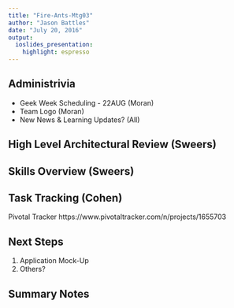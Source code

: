 ```yaml
---
title: "Fire-Ants-Mtg03"
author: "Jason Battles"
date: "July 20, 2016"
output: 
  ioslides_presentation: 
    highlight: espresso
---
```

## Administrivia
- Geek Week Scheduling - 22AUG (Moran)
- Team Logo (Moran)
- New News & Learning Updates? (All)

## High Level Architectural Review (Sweers)

## Skills Overview (Sweers)

## Task Tracking (Cohen)

Pivotal Tracker
https://www.pivotaltracker.com/n/projects/1655703

## Next Steps
1. Application Mock-Up
2. Others?

## Summary Notes


                                
